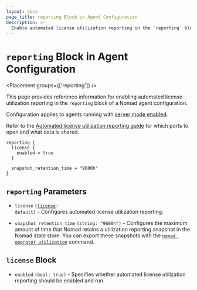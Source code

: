 ```yaml
---
layout: docs
page_title: reporting Block in Agent Configuration
description: >-
  Enable automated license utilization reporting in the `reporting` block of a Nomad agent configuration. Configuration applies to agents running Nomad Enterprise with server mode enabled.
---
```


# `reporting` Block in Agent Configuration

<Placement groups={['reporting']} />

This page provides reference information for enabling automated license
utilization reporting in the `reporting` block of a Nomad agent configuration.

<EnterpriseAlert/>

Configuration applies to agents running with [server mode
enabled][server_mode_enabled].

Refer to the [Automated license utilization reporting
guide][automated_license_utilization_reporting] for which ports to open and what
data is shared.

```hcl
reporting {
  license {
    enabled = true
  }

  snapshot_retention_time = "9600h"
}
```

## `reporting` Parameters

- `license` <code>([license](#license-block): default)</code> - Configures
  automated license utilization reporting.

- `snapshot_retention_time` `(string: "9600h")` - Configures the maximum amount
  of time that Nomad retains a utilization reporting snapshot in the Nomad
  state store. You can export these snapshots with the [`nomad operator
  utilization`][] command.

## `license` Block

- `enabled` `(bool: true)` - Specifies whether automated license utilization
  reporting should be enabled and run.

[server_mode_enabled]: /nomad/docs/configuration/server#enabled
[automated_license_utilization_reporting]: /nomad/docs/enterprise/license/utilization-reporting
[`nomad operator utilization`]: /nomad/commands/operator/utilization
